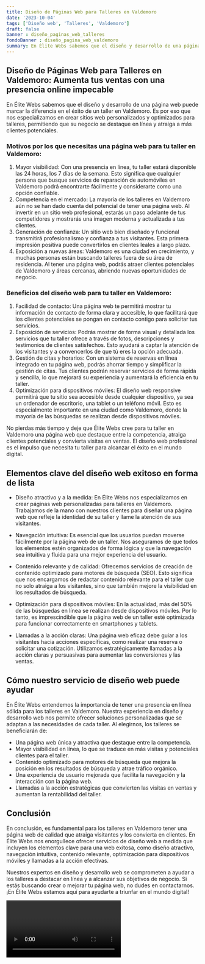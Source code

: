 ```yaml
---
title: Diseño de Páginas Web para Talleres en Valdemoro
date: '2023-10-04'
tags: ['Diseño web', 'Talleres', 'Valdemoro']
draft: false
banner : diseño_paginas_web_talleres
fondoBanner : diseño_pagina_web_valdemoro
summary: En Élite Webs sabemos que el diseño y desarrollo de una página web puede marcar la diferencia en el éxito de un taller en Valdemoro. Es por eso que nos especializamos en crear sitios web personalizados y optimizados para talleres, permitiendo que su negocio se destaque en línea y atraiga a más clientes potenciales.
---
```


## Diseño de Páginas Web para Talleres en Valdemoro: Aumenta tus ventas con una presencia online impecable

En Élite Webs sabemos que el diseño y desarrollo de una página web puede marcar la diferencia en el éxito de un taller en Valdemoro. Es por eso que nos especializamos en crear sitios web personalizados y optimizados para talleres, permitiendo que su negocio se destaque en línea y atraiga a más clientes potenciales.

### Motivos por los que necesitas una página web para tu taller en Valdemoro:
1. Mayor visibilidad: Con una presencia en línea, tu taller estará disponible las 24 horas, los 7 días de la semana. Esto significa que cualquier persona que busque servicios de reparación de automóviles en Valdemoro podrá encontrarte fácilmente y considerarte como una opción confiable.
2. Competencia en el mercado: La mayoría de los talleres en Valdemoro aún no se han dado cuenta del potencial de tener una página web. Al invertir en un sitio web profesional, estarás un paso adelante de tus competidores y mostrarás una imagen moderna y actualizada a tus clientes.
3. Generación de confianza: Un sitio web bien diseñado y funcional transmitirá profesionalismo y confianza a tus visitantes. Esta primera impresión positiva puede convertirlos en clientes leales a largo plazo.
4. Exposición a nuevas áreas: Valdemoro es una ciudad en crecimiento, y muchas personas están buscando talleres fuera de su área de residencia. Al tener una página web, podrás atraer clientes potenciales de Valdemoro y áreas cercanas, abriendo nuevas oportunidades de negocio.

### Beneficios del diseño web para tu taller en Valdemoro:
1. Facilidad de contacto: Una página web te permitirá mostrar tu información de contacto de forma clara y accesible, lo que facilitará que los clientes potenciales se pongan en contacto contigo para solicitar tus servicios.
2. Exposición de servicios: Podrás mostrar de forma visual y detallada los servicios que tu taller ofrece a través de fotos, descripciones y testimonios de clientes satisfechos. Esto ayudará a captar la atención de los visitantes y a convencerlos de que tú eres la opción adecuada.
3. Gestión de citas y horarios: Con un sistema de reservas en línea integrado en tu página web, podrás ahorrar tiempo y simplificar la gestión de citas. Tus clientes podrán reservar servicios de forma rápida y sencilla, lo que mejorará su experiencia y aumentará la eficiencia en tu taller.
4. Optimización para dispositivos móviles: El diseño web responsive permitirá que tu sitio sea accesible desde cualquier dispositivo, ya sea un ordenador de escritorio, una tablet o un teléfono móvil. Esto es especialmente importante en una ciudad como Valdemoro, donde la mayoría de las búsquedas se realizan desde dispositivos móviles.

No pierdas más tiempo y deje que Élite Webs cree para tu taller en Valdemoro una página web que destaque entre la competencia, atraiga clientes potenciales y convierta visitas en ventas. El diseño web profesional es el impulso que necesita tu taller para alcanzar el éxito en el mundo digital.

<GifSeo />

<Cta />

## Elementos clave del diseño web exitoso en forma de lista

- Diseño atractivo y a la medida: En Élite Webs nos especializamos en crear páginas web personalizadas para talleres en Valdemoro. Trabajamos de la mano con nuestros clientes para diseñar una página web que refleje la identidad de su taller y llame la atención de sus visitantes.

- Navegación intuitiva: Es esencial que los usuarios puedan moverse fácilmente por la página web de un taller. Nos aseguramos de que todos los elementos estén organizados de forma lógica y que la navegación sea intuitiva y fluida para una mejor experiencia del usuario.

- Contenido relevante y de calidad: Ofrecemos servicios de creación de contenido optimizado para motores de búsqueda (SEO). Esto significa que nos encargamos de redactar contenido relevante para el taller que no solo atraiga a los visitantes, sino que también mejore la visibilidad en los resultados de búsqueda.

- Optimización para dispositivos móviles: En la actualidad, más del 50% de las búsquedas en línea se realizan desde dispositivos móviles. Por lo tanto, es imprescindible que la página web de un taller esté optimizada para funcionar correctamente en smartphones y tablets.

- Llamadas a la acción claras: Una página web eficaz debe guiar a los visitantes hacia acciones específicas, como realizar una reserva o solicitar una cotización. Utilizamos estratégicamente llamadas a la acción claras y persuasivas para aumentar las conversiones y las ventas.

## Cómo nuestro servicio de diseño web puede ayudar

En Élite Webs entendemos la importancia de tener una presencia en línea sólida para los talleres en Valdemoro. Nuestra experiencia en diseño y desarrollo web nos permite ofrecer soluciones personalizadas que se adaptan a las necesidades de cada taller. Al elegirnos, los talleres se beneficiarán de:

- Una página web única y atractiva que destaque entre la competencia.
- Mayor visibilidad en línea, lo que se traduce en más visitas y potenciales clientes para el taller.
- Contenido optimizado para motores de búsqueda que mejora la posición en los resultados de búsqueda y atrae tráfico orgánico.
- Una experiencia de usuario mejorada que facilita la navegación y la interacción con la página web.
- Llamadas a la acción estratégicas que convierten las visitas en ventas y aumentan la rentabilidad del taller.

## Conclusión

En conclusión, es fundamental para los talleres en Valdemoro tener una página web de calidad que atraiga visitantes y los convierta en clientes. En Élite Webs nos enorgullece ofrecer servicios de diseño web a medida que incluyen los elementos clave para una web exitosa, como diseño atractivo, navegación intuitiva, contenido relevante, optimización para dispositivos móviles y llamadas a la acción efectivas.

Nuestros expertos en diseño y desarrollo web se comprometen a ayudar a los talleres a destacar en línea y a alcanzar sus objetivos de negocio. Si estás buscando crear o mejorar tu página web, no dudes en contactarnos. ¡En Élite Webs estamos aquí para ayudarte a triunfar en el mundo digital!

<Video />

<CtaBot job='Talleres' city='Valdemoro'/>

<Gmaps query='Valdemoro+españa+maps' />